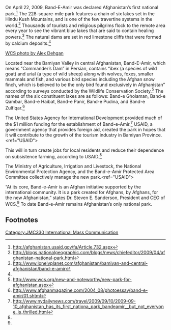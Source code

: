 On April 22, 2009, Band-E-Amir was declared Afghanistan’s first national park.<ref name="USAID">http://afghanistan.usaid.gov/fa/Article.732.aspx</ref> The 228-square-mile park features a chain of six lakes set in the Hindu Kush Mountains, and is one of the few travertine systems in the world.<ref>http://blogs.nationalgeographic.com/blogs/news/chiefeditor/2009/04/afghanistan-national-park.html</ref> Thousands of tourists and religious pilgrims flock to the remote area every year to see the vibrant blue lakes that are said to contain healing powers.<ref>http://www.lonelyplanet.com/afghanistan/bamiyan-and-central-afghanistan/band-e-amir</ref> The natural dams are set in red limestone cliffs that were formed by calcium deposits.<ref name="USAID"></ref>

[[image:Bande-Amir-Lake-Kara-picture.jpg|WCS photo by Alex Dehgan]]

Located near the Bamiyan Valley in central Afghanistan, Band-E-Amir, which means “Commander’s Dam” in Persian, contains “ibex (a species of wild goat) and urial (a type of wild sheep) along with wolves, foxes, smaller mammals and fish, and various bird species including the Afghan snow finch, which is believed to be the only bird found exclusively in Afghanistan” according to surveys conducted by the Wildlife Conservation Society.<ref name="WCS">http://www.wcs.org/new-and-noteworthy/new-park-for-afghanistan.aspx</ref> The names of the six constituent lakes are as follows: Band-e Gholaman, Band-e Qambar, Band-e Haibat, Band-e Panir, Band-e Pudina, and Band-e Zulfiqar.<ref>http://www.afghanmagazine.com/2004_08/photoessay/band-e-amir/01.shtml</ref> 

The United States Agency for International Development provided much of the $1 million funding for the establishment of Band-e-Amir.<ref>http://www.nydailynews.com/travel/2009/09/10/2009-09-10_afghanistan_has_its_first_nationa_park_bandeamir__but_not_everyone_is_thrilled.html</ref> USAID, a government agency that provides foreign aid, created the park in hopes that it will contribute to the growth of the tourism industry in Bamiyan Province.<ref="USAID"></ref> This will in turn create jobs for local residents and reduce their dependence on subsistence farming, according to USAID.<ref name="USAID"></ref> 

The Ministry of Agriculture, Irrigation and Livestock, the National Environmental Protection Agency, and the Band-e-Amir Protected Area Committee collectively manage the new park.<ref="USAID"></ref> “At its core, Band-e-Amir is an Afghan initiative supported by the international community. It is a park created for Afghans, by Afghans, for the new Afghanistan,” states Dr. Steven E. Sanderson, President and CEO of WCS.<ref name="WCS"></ref> To date Band-e-Amir remains Afghanistan’s only national park.

==Footnotes==
{{reflist}}

{{attrib class|JMC330 International Mass Communication|May 15, 2010}}

[[Category:JMC330 International Mass Communication]]